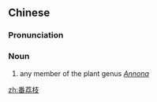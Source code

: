==Chinese==
{{zh-forms|type=12}}

===Pronunciation===
{{zh-pron
|m=fānlìzhī
|c=faan1 lai6 zi1
|mn=hoan-nāi-chi
|cat=n
}}

===Noun===
{{zh-noun}}

# any member of the plant genus ''[[Annona]]''

[[zh:番荔枝]]